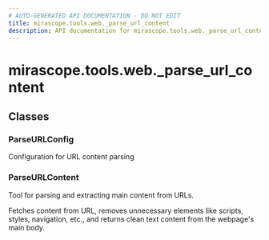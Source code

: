 ```yaml
---
# AUTO-GENERATED API DOCUMENTATION - DO NOT EDIT
title: mirascope.tools.web._parse_url_content
description: API documentation for mirascope.tools.web._parse_url_content
---
```


# mirascope.tools.web._parse_url_content

<ApiType type="Module" />

## Classes

### ParseURLConfig

Configuration for URL content parsing

### ParseURLContent

Tool for parsing and extracting main content from URLs.

Fetches content from URL, removes unnecessary elements like scripts, styles, navigation, etc.,
and returns clean text content from the webpage's main body.


